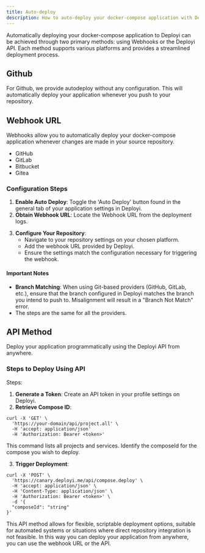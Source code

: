 ```yaml
---
title: Auto-deploy
description: How to auto-deploy your docker-compose application with Deployi
---
```


Automatically deploying your docker-compose application to Deployi can be achieved through two primary methods: using Webhooks or the Deployi API. Each method supports various platforms and provides a streamlined deployment process.

## Github

For Github, we provide autodeploy without any configuration. This will automatically deploy your application whenever you push to your repository.

## Webhook URL

Webhooks allow you to automatically deploy your docker-compose application whenever changes are made in your source repository.

- GitHub
- GitLab
- Bitbucket
- Gitea

### Configuration Steps

1. **Enable Auto Deploy**: Toggle the 'Auto Deploy' button found in the general tab of your application settings in Deployi.
2. **Obtain Webhook URL**: Locate the Webhook URL from the deployment logs.

<ImageZoom
  src="/assets/webhook-url-compose.png"
  alt="Webhook URL"
  width={1000}
  height={500}
/>

3. **Configure Your Repository**:
   - Navigate to your repository settings on your chosen platform.
   - Add the webhook URL provided by Deployi.
   - Ensure the settings match the configuration necessary for triggering the webhook.

<ImageZoom
  src="/assets/webhook-github.png"
  alt="Webhook URL"
  width={1000}
  height={500}
/>

#### Important Notes

- **Branch Matching**: When using Git-based providers (GitHub, GitLab, etc.), ensure that the branch configured in Deployi matches the branch you intend to push to. Misalignment will result in a "Branch Not Match" error.
- The steps are the same for all the providers.

## API Method

Deploy your application programmatically using the Deployi API from anywhere.

### Steps to Deploy Using API

Steps:

1. **Generate a Token**: Create an API token in your profile settings on Deployi.
2. **Retrieve Compose ID**:

```http
curl -X 'GET' \
  'https://your-domain/api/project.all' \
  -H 'accept: application/json'
  -H 'Authorization: Bearer <token>'
```

This command lists all projects and services. Identify the composeId for the compose you wish to deploy.

3. **Trigger Deployment**:

```http
curl -X 'POST' \
  'https://canary.deployi.me/api/compose.deploy' \
  -H 'accept: application/json' \
  -H 'Content-Type: application/json' \
  -H 'Authorization: Bearer <token>' \
  -d '{
  "composeId": "string"
}'
```

This API method allows for flexible, scriptable deployment options, suitable for automated systems or situations where direct repository integration is not feasible.
In this way you can deploy your application from anywhere, you can use the webhook URL or the API.
